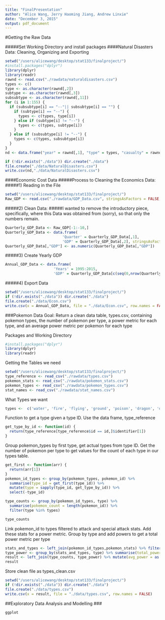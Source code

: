 ```yaml
---
title: "FinalPresentation"
author: "Alice Wang, Jerry Haoming Jiang, Andrew Linxie"
date: "December 3, 2015"
output: pdf_document
---
```


#Getting the Raw Data

#####Set Working Directory and install packages
####Natural Disasters Data: Cleaning, Organizing and Exporting
```r
setwd("/users/alicewang/desktop/stat133/finalproject/")
#install.packages("dplyr")
library(dplyr)
library(readr)
rawnd <- read.csv("./rawdata/naturaldisasters.csv")
types <- c()
type <- as.character(rawnd[,2])
subtype <- as.character(rawnd[,3])
subsubtype <- as.character(rawnd[,11])
for (i in 1:155) {
  if (subsubtype[i] == "--"|| subsubtype[i] == "") {
    if (subtype[i] == "--") {
      types <- c(types, type[i])
    } else if (subtype[i] != "--") {
      types <- c(types, subtype[i])
    }
  } else if (subsubtype[i] != "--") {
    types <- c(types, subsubtype[i])
  }
}
nd <- data.frame("year" = rawnd[,1], "type" = types, "casualty" = rawnd[,5]+rawnd[,6]+rawnd[,7], "cost" = rawnd[,10])

if (!dir.exists("./data")) dir.create("./data") 
file.create("./data/NaturalDisasters.csv")
write.csv(nd,"./data/NaturalDisasters.csv")
```




####Economic Cost Data
#####Process to Cleaning the Economics Data: 
#####1) Reading in the File
```r
setwd("/users/alicewang/desktop/stat133/finalproject/")
Raw_GDP <- read.csv("./rawdata/GDP_Data.csv", stringsAsFactors = FALSE,col.names = c("Quarter","GDP"))
```
#####2) Clean Data:
#####I wanted to remove the introductory piece, specifically, where this Data was obtained from (sorry), so that only the numbers remain. 
```r
Quarterly_GDP_Data <- Raw_GDP[-1:-10,]
Quarterly_GDP_Data <- data.frame(
                          'Quarter' = Quarterly_GDP_Data[,1], 
                          'GDP' = Quarterly_GDP_Data[,2], stringsAsFactors = FALSE)
Quarterly_GDP_Data[,"GDP"] <- as.numeric(Quarterly_GDP_Data[,"GDP"])
```
#####3) Create Yearly GDP 
```r
Annual_GDP_Data <- data.frame(
                      'Years' = 1995:2015,
                      'GDP' = Quarterly_GDP_Data[c(seq(0,nrow(Quarterly_GDP_Data),by = 4),nrow(Quarterly_GDP_Data)),'GDP'])
```
#####4) Export Data
```r
setwd("/users/alicewang/desktop/stat133/finalproject/")
if (!dir.exists("./data")) dir.create("./data") 
file.create("./data/Econ.csv")
write.csv(x = Annual_GDP_Data, file = "./data/Econ.csv", row.names = FALSE)

```




###Pokemon Data
Goal: Return a clean data table, types.csv, containing pokemon types, the number of pokemon per type, a power metric for each type, and an average power metric per pokemon for each type

Packages and Working Directory
```r
#install.packages("dplyr")
library(dplyr)
library(readr)
```

Getting the Tables we need
```r
setwd("/users/alicewang/desktop/stat133/finalproject/")
type_reference <- read_csv("./rawdata/types.csv")
pokemon_stats <- read_csv("./rawdata/pokemon_stats.csv")
pokemon_types <- read_csv("./rawdata/pokemon_types.csv")
stat_names <- read_csv("./rawdata/stat_names.csv")
```

What Types we want
```r
types <-  c('water', 'fire', 'flying', 'ground', 'poison', 'dragon', 'dark', 'ice', 'electric', 'rock' )
```

Function to get a type given a type ID. Use the data frame, type_reference
```r
get_type_by_id <- function(id) {
  return(type_reference[type_reference$id == id,]$identifier[1])
}
```

Group pokemon_types by first type, get actual types from type ID. Get the number of pokemon per type to get values for the count of each type in our types table. 
```r
get_first <- function(arr) {
  return(arr[1])
}
pokemon_id_types <- group_by(pokemon_types, pokemon_id) %>% 
  summarise(type_id = get_first(type_id)) %>%
  mutate(type = sapply(type_id, get_type_by_id)) %>%
  select(-type_id)

type_counts <- group_by(pokemon_id_types, type) %>%
  summarise(pokemon_count = length(pokemon_id)) %>%
  filter(type %in% types)

type_counts

```

Link pokemon_id to types filtered to attack and special attack stats. Add these stats for a power metric. Group by type and add powers to get a total power metric per type
```r
stats_and_types <- left_join(pokemon_id_types,pokemon_stats) %>% filter(stat_id %in% c(2,4)) %>% group_by(pokemon_id) %>% summarise(power = sum(base_stat), type = get_first(type))
type_power <- group_by(stats_and_types, type) %>% summarise(total_power = sum(power))
result <- left_join(type_counts, type_power) %>% mutate(avg_power = as.integer(floor(total_power / pokemon_count)))
result
```
Store clean file as types_clean.csv
```r
setwd("/users/alicewang/desktop/stat133/finalproject/")
if (!dir.exists("./data")) dir.create("./data") 
file.create("./data/types.csv")
write.csv(x = result, file = "./data/types.csv", row.names = FALSE)

```



##Exploratory Data Analysis and Modelling
###
```r
ggplot
```







